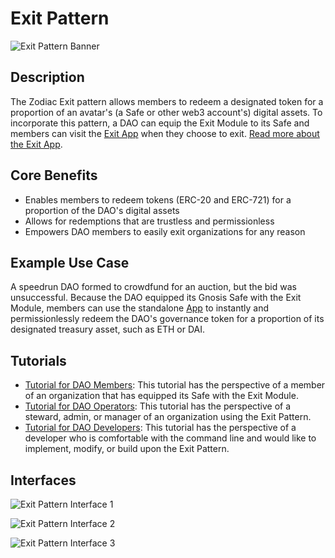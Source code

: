 # Exit Pattern

![Exit Pattern Banner](/Banner-exit.jpg)

## Description

The Zodiac Exit pattern allows members to redeem a designated token for a proportion of an avatar's (a Safe or other web3 account's) digital assets. To incorporate this pattern, a DAO can equip the Exit Module to its Safe and members can visit the [Exit App](https://exit.gnosisguild.org/) when they choose to exit. [Read more about the Exit App](https://gnosisguild.mirror.xyz/6CnO4NQYqpF_gPTj3XWJeSmXG3InaTSg-MpgNtaHE0s).

## Core Benefits

- Enables members to redeem tokens (ERC-20 and ERC-721) for a proportion of the DAO's digital assets
- Allows for redemptions that are trustless and permissionless
- Empowers DAO members to easily exit organizations for any reason

## Example Use Case

A speedrun DAO formed to crowdfund for an auction, but the bid was unsuccessful. Because the DAO equipped its Gnosis Safe with the Exit Module, members can use the standalone [App](https://exit.gnosisguild.org) to instantly and permissionlessly redeem the DAO's governance token for a proportion of its designated treasury asset, such as ETH or DAI.

## Tutorials

- [Tutorial for DAO Members](/documentation/exit-pattern/exit-app-member-tutorial): This tutorial has the perspective of a member of an organization that has equipped its Safe with the Exit Module.
- [Tutorial for DAO Operators](/documentation/exit-pattern/exit-module-operator-tutorial): This tutorial has the perspective of a steward, admin, or manager of an organization using the Exit Pattern.
- [Tutorial for DAO Developers](https://github.com/gnosisguild/zodiac-module-exit): This tutorial has the perspective of a developer who is comfortable with the command line and would like to implement, modify, or build upon the Exit Pattern.

## Interfaces

![Exit Pattern Interface 1](/Exit02.png)

![Exit Pattern Interface 2](/Exit03.png)

![Exit Pattern Interface 3](/Exitapp01.png)

